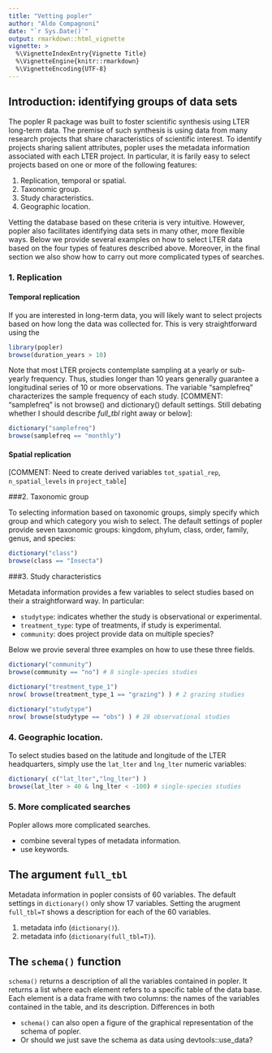 ```yaml
---
title: "Vetting popler"
author: "Aldo Compagnoni"
date: "`r Sys.Date()`"
output: rmarkdown::html_vignette
vignette: >
  %\VignetteIndexEntry{Vignette Title}
  %\VignetteEngine{knitr::rmarkdown}
  %\VignetteEncoding{UTF-8}
---
```


## Introduction: identifying groups of data sets

The popler R package was built to foster scientific synthesis using LTER long-term data. The premise of such synthesis is using data from many research projects that share characteristics of scientific interest. To identify projects sharing salient attributes, popler uses the metadata information associated with each LTER project. In particular, it is farily easy to select projects based on one or more of the following features:

 1. Replication, temporal or spatial.
 2. Taxonomic group.
 3. Study characteristics. 
 4. Geographic location.

Vetting the database based on these criteria is very intuitive. However, popler also facilitates identifying data sets in many other, more flexible ways. Below we provide several examples on how to select LTER data based on the four types of features described above. Moreover, in the final section we also show how to carry out more complicated types of searches.

### 1. Replication
#### Temporal replication

If you are interested in long-term data, you will likely want to select projects based on how long the data was collected for. This is very straightforward using the 

```r
library(popler)
browse(duration_years > 10)
```

Note that most LTER projects contemplate sampling at a yearly or sub-yearly frequency. Thus, studies longer than 10 years generally guarantee a longitudinal series of 10 or more observations. The variable "samplefreq" characterizes the sample frequency of each study. [COMMENT: "samplefreq" is not browse() and dictionary() default settings. Still debating whether I should describe *full_tbl* right away or below]: 

```r
dictionary("samplefreq")
browse(samplefreq == "monthly")
```

#### Spatial replication

[COMMENT: Need to create derived variables `tot_spatial_rep`, `n_spatial_levels` in `project_table`]


###2. Taxonomic group

To selecting information based on taxonomic groups, simply specify which group and which category you wish to select. The default settings of popler provide seven taxonomic groups: kingdom, phylum, class, order, family, genus, and species: 

```r
dictionary("class")
browse(class == "Insecta")
```

###3. Study characteristics

Metadata information provides a few variables to select studies based on their a straightforward way. In particular:

 - `studytype`: indicates whether the study is observational or experimental. 
 - `treatment_type`: type of treatments, if study is experimental.
 - `community`: does project provide data on multiple species?

Below we provie several three examples on how to use these three fields. 

```r
dictionary("community")
browse(community == "no") # 8 single-species studies

dictionary("treatment_type_1")
nrow( browse(treatment_type_1 == "grazing") ) # 2 grazing studies

dictionary("studytype")
nrow( browse(studytype == "obs") ) # 28 observational studies
```

### 4. Geographic location.

To select studies based on the latitude and longitude of the LTER headquarters, simply use the `lat_lter` and `lng_lter` numeric variables: 

```r
dictionary( c("lat_lter","lng_lter") )
browse(lat_lter > 40 & lng_lter < -100) # single-species studies
```

### 5. More complicated searches

Popler allows more complicated searches.  

 - combine several types of metadata information.
 - use keywords.
 
## The argument `full_tbl`

Metadata information in popler consists of 60 variables. The default settings in `dictionary()` only show 17 variables. Setting the arugment `full_tbl=T` shows a description for each of the 60 variables. 

1. metadata info (`dictionary()`).
1. metadata info (`dictionary(full_tbl=T)`).


## The `schema()` function

`schema()` returns a description of all the variables contained in popler. It returns a list where each element refers to a specific table of the data base. Each element is a data frame with two columns: the names of the variables contained in the table, and its description.
Differences in both 

 - `schema()` can also open a figure of the graphical representation of the schema of popler.
 - Or should we just save the schema as data using devtools::use_data?



